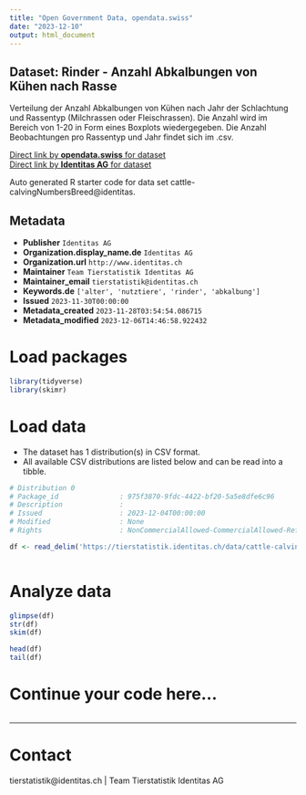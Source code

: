 ```yaml
---
title: "Open Government Data, opendata.swiss"
date: "2023-12-10"
output: html_document
---
```


## Dataset: Rinder - Anzahl Abkalbungen von Kühen nach Rasse

Verteilung der Anzahl Abkalbungen von Kühen nach Jahr der Schlachtung und Rassentyp (Milchrassen oder Fleischrassen). Die Anzahl wird im Bereich von 1-20 in Form eines Boxplots wiedergegeben. Die Anzahl Beobachtungen pro Rassentyp und Jahr findet sich im .csv.

[Direct link by **opendata.swiss** for dataset](https://opendata.swiss/de/dataset/rinder-anzahl-abkalbungen-von-kuhen-nach-rasse)<br>
[Direct link by **Identitas AG** for dataset](https://tierstatistik.identitas.ch/)

Auto generated R starter code for data set cattle-calvingNumbersBreed@identitas.

## Metadata

- **Publisher** `Identitas AG`
- **Organization.display_name.de** `Identitas AG`
- **Organization.url** `http://www.identitas.ch`
- **Maintainer** `Team Tierstatistik Identitas AG`
- **Maintainer_email** `tierstatistik@identitas.ch`
- **Keywords.de** `['alter', 'nutztiere', 'rinder', 'abkalbung']`
- **Issued** `2023-11-30T00:00:00`
- **Metadata_created** `2023-11-28T03:54:54.086715`
- **Metadata_modified** `2023-12-06T14:46:58.922432`


# Load packages

```r

library(tidyverse)
library(skimr)

```

# Load data

-   The dataset has 1 distribution(s) in CSV format.
-   All available CSV distributions are listed below and can be read into a tibble.

```r

# Distribution 0
# Package_id               : 975f3870-9fdc-4422-bf20-5a5e8dfe6c96
# Description              : 
# Issued                   : 2023-12-04T00:00:00
# Modified                 : None
# Rights                   : NonCommercialAllowed-CommercialAllowed-ReferenceRequired

df <- read_delim('https://tierstatistik.identitas.ch/data/cattle-calvingNumbersBreed.csv')



```

# Analyze data

```r

glimpse(df)
str(df)
skim(df)

head(df)
tail(df)

```

# Continue your code here...

```r

```

------------------------------------------------------------------------

# Contact

tierstatistik@identitas.ch | Team Tierstatistik Identitas AG

